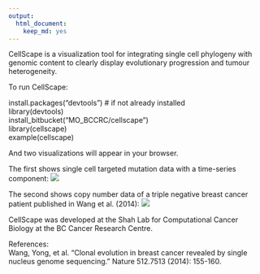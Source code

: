 ```yaml
---
output: 
  html_document: 
    keep_md: yes
---
```


CellScape is a visualization tool for integrating single cell phylogeny with genomic content to clearly display evolutionary progression and tumour heterogeneity. 

To run CellScape:

install.packages("devtools") # if not already installed  
library(devtools)  
install_bitbucket("MO_BCCRC/cellscape")  
library(cellscape)  
example(cellscape)  

And two visualizations will appear in your browser.

The first shows single cell targeted mutation data with a time-series component:
![](cellscape_screenshot1.png)

The second shows copy number data of a triple negative breast cancer patient published in Wang et al. (2014):
![](cellscape_screenshot2.png)

CellScape was developed at the Shah Lab for Computational Cancer Biology at the BC Cancer Research Centre.

References:  
Wang, Yong, et al. "Clonal evolution in breast cancer revealed by single nucleus genome sequencing." Nature 512.7513 (2014): 155-160.
